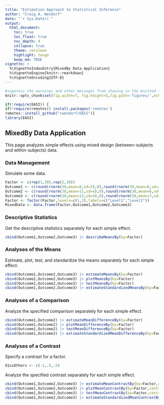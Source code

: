 ```yaml
---
title: "Estimation Approach to Statistical Inference"
author: "Craig A. Wendorf"
date: "`r Sys.Date()`"
output:
  html_document:
    toc: true
    toc_float: true
    toc_depth: 4
    collapse: true
    theme: cerulean
    highlight: tango
    keep_md: TRUE
vignette: >
  %\VignetteIndexEntry{MixedBy Data Application}
  %\VignetteEngine{knitr::rmarkdown}
  %\VignetteEncoding{UTF-8}
---
```


```r
#suppress the warnings and other messages from showing in the knitted file.
knitr::opts_chunk$set(fig.width=7, fig.height=5,fig.path='figures/',echo=TRUE,warning=FALSE,message=FALSE)
```

```r
if(!require(EASI)) {
if(!require(remotes)) install.packages('remotes')
remotes::install_github("cwendorf/EASI")}
library(EASI)
```

## MixedBy Data Application

This page analyzes simple effects using mixed design (between-subjects and within-subjects) data.

### Data Management

Simulate some data.
```r
Factor <- c(rep(1,30),rep(2,30))
Outcome1 <- c(round(rnorm(30,mean=8,sd=2),0),round(rnorm(30,mean=8,sd=2),0))
Outcome2 <- c(round(rnorm(30,mean=11,sd=4),0),round(rnorm(30,mean=8,sd=3),0))
Outcome3 <- c(round(rnorm(30,mean=12,sd=4),0),round(rnorm(30,mean=7,sd=4),0))
Factor <- factor(Factor,levels=c(1,2),labels=c("Level1","Level2"))
MixedData <- data.frame(Factor,Outcome1,Outcome2,Outcome3)
```

### Descriptive Statistics

Get the descriptive statistics separately for each simple effect.
```r
cbind(Outcome1,Outcome2,Outcome3) |> describeMeansBy(by=Factor)
```

### Analyses of the Means

Estimate, plot, test, and standardize the means separately for each simple effect.
```r
cbind(Outcome1,Outcome2,Outcome3) |> estimateMeansBy(by=Factor)
cbind(Outcome1,Outcome2,Outcome3) |> plotMeansBy(by=Factor)
cbind(Outcome1,Outcome2,Outcome3) |> testMeansBy(by=Factor)
cbind(Outcome1,Outcome2,Outcome3) |> estimateStandardizedMeansBy(by=Factor)
```

### Analyses of a Comparison

Analyze the specified comparison separately for each simple effect.
```r
cbind(Outcome1,Outcome2) |> estimateMeanDifferenceBy(by=Factor)
cbind(Outcome1,Outcome2) |> plotMeanDifferenceBy(by=Factor)
cbind(Outcome1,Outcome2) |> testMeanDifferenceBy(by=Factor)
cbind(Outcome1,Outcome2) |> estimateStandardizedMeanDifferenceBy(by=Factor)
```

### Analyses of a Contrast

Specify a contrast for a factor.
```r
O1vsOthers <- c(-1,.5,.5)
```

Analyze the specified contrast separately for each simple effect.
```r
cbind(Outcome1,Outcome2,Outcome3) |> estimateMeanContrastBy(by=Factor,contrast=O1vsOthers)
cbind(Outcome1,Outcome2,Outcome3) |> plotMeanContrastBy(by=Factor,contrast=O1vsOthers)
cbind(Outcome1,Outcome2,Outcome3) |> testMeanContrastBy(by=Factor,contrast=O1vsOthers)
cbind(Outcome1,Outcome2,Outcome3) |> estimateStandardizedMeanContrastBy(by=Factor,contrast=O1vsOthers)
```
